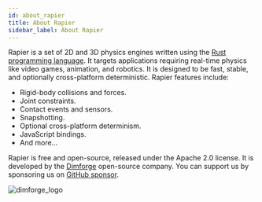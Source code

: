 ```yaml
---
id: about_rapier
title: About Rapier
sidebar_label: About Rapier
---
```



Rapier is a set of 2D and 3D physics engines written using the [Rust programming language](https://www.rust-lang.org/).
It targets applications requiring real-time physics like video games, animation, and robotics. It is designed to be fast,
stable, and optionally cross-platform deterministic. Rapier features include:
- Rigid-body collisions and forces.
- Joint constraints.
- Contact events and sensors.
- Snapshotting.
- Optional cross-platform determinism.
- JavaScript bindings.
- And more…

Rapier is free and open-source, released under the Apache 2.0 license. It is developed by the [Dimforge](https://dimforge.com)
open-source company. You can support us by sponsoring us on [GitHub sponsor](https://github.com/sponsors/dimforge).

![dimforge_logo](https://www.dimforge.com/img/logo/logo_dimforge_full)